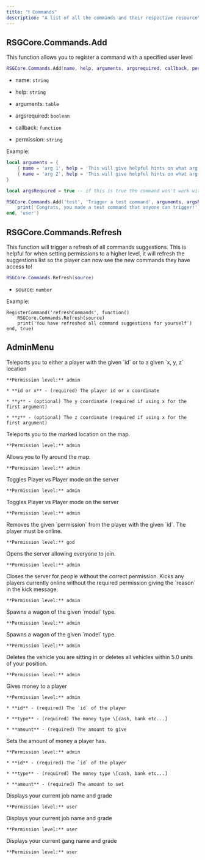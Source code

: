 ```yaml
---
title: "❗ Commands"
description: "A list of all the commands and their respective resource"
---
```


## RSGCore.Commands.Add

This function allows you to register a command with a specified user level

```lua
RSGCore.Commands.Add(name, help, arguments, argsrequired, callback, permission, ...)
```

* name: `string`

* help: `string`

* arguments: `table`

* argsrequired: `boolean`

* callback: `function`

* permission: `string`

Example:

```lua
local arguments = {
    { name = 'arg 1', help = 'This will give helpful hints on what arg is for' },
    { name = 'arg 2', help = 'This will give helpful hints on what arg is for' }
}

local argsRequired = true -- if this is true the command won't work without args entered

RSGCore.Commands.Add('test', 'Trigger a test command', arguments, argsRequired, function(source)
    print('Congrats, you made a test command that anyone can trigger!')
end, 'user')
```

## RSGCore.Commands.Refresh

This function will trigger a refresh of all commands suggestions. This is helpful for when setting permissions to a higher level, it will refresh the suggestions list so the player can now see the new commands they have access to!

```lua
RSGCore.Commands.Refresh(source)
```

* source: `number`

Example:

```
RegisterCommand('refreshCommands', function()
    RSGCore.Commands.Refresh(source)
    print('You have refreshed all command suggestions for yourself')
end, true)
```

## AdminMenu

<AccordionGroup>
  <Accordion title="/tp [id / x ] [opt: y] [opt: z]- teleport to player or location" defaultOpen={false}>
    Teleports you to either a player with the given `id` or to a given `x, y, z` location

    **Permission level:** admin

    * **id or x** - (required) The player id or x coordinate

    * **y** - (optional) The y coordinate (required if using x for the first argument)

    * **z** - (optional) The z coordinate (required if using x for the first argument)
  </Accordion>

  <Accordion title="/tpm - teleport to a marked location" defaultOpen={false}>
    Teleports you to the marked location on the map.

    **Permission level:** admin
  </Accordion>

  <Accordion title="/noclip - toggle noclip on/off" defaultOpen={false}>
    Allows you to fly around the map.

    **Permission level:** admin
  </Accordion>

  <Accordion title="/togglepvp - toggle PVP on server" defaultOpen={false}>
    Toggles Player vs Player mode on the server

    **Permission level:** admin
  </Accordion>

  <Accordion title="/addpermission [id] [permission] - gives a player permission" defaultOpen={false}>
    Toggles Player vs Player mode on the server

    **Permission level:** admin
  </Accordion>

  <Accordion title="/removepermission [id] [permission] - removes a player permission" defaultOpen={false}>
    Removes the given `permission` from the player with the given `id`. The player must be online.

    **Permission level:** god
  </Accordion>

  <Accordion title="/openserver - open server for everyone" defaultOpen={false}>
    Opens the server allowing everyone to join.

    **Permission level:** admin
  </Accordion>

  <Accordion title="/closeserver - close the server for people without permission" defaultOpen={false}>
    Closes the server for people without the correct permission. Kicks any players currently online without the required permission giving the `reason` in the kick message.

    **Permission level:** admin
  </Accordion>

  <Accordion title="/wagon [mode] - spawns a wagon" defaultOpen={false}>
    Spawns a wagon of the given `model` type.

    **Permission level:** admin
  </Accordion>

  <Accordion title="/horse [model] - spawns a horse" defaultOpen={false}>
    Spawns a wagon of the given `model` type.

    **Permission level:** admin
  </Accordion>

  <Accordion title="/dv - delete vehicle" defaultOpen={false}>
    Deletes the vehicle you are sitting in or deletes all vehicles within 5.0 units of your position.

    **Permission level:** admin
  </Accordion>

  <Accordion title="/givemoney [id] [type] [amount] - give money to the player" defaultOpen={false}>
    Gives money to a player

    **Permission level:** admin

    * **id** - (required) The `id` of the player

    * **type** - (required) The money type \[cash, bank etc...]

    * **amount** - (required) The amount to give
  </Accordion>

  <Accordion title="/setmoney [id] [type] [amount] - set the amount a player has" defaultOpen={false}>
    Sets the amount of money a player has.

    **Permission level:** admin

    * **id** - (required) The `id` of the player

    * **type** - (required) The money type \[cash, bank etc...]

    * **amount** - (required) The amount to set
  </Accordion>

  <Accordion title="/job - display your current job" defaultOpen={false}>
    Displays your current job name and grade

    **Permission level:** user
  </Accordion>

  <Accordion title="/setjob [id] [job] [grade] - sets a players job" defaultOpen={false}>
    Displays your current job name and grade

    **Permission level:** user
  </Accordion>

  <Accordion title="/gang - display your current gang" defaultOpen={false}>
    Displays your current gang name and grade

    **Permission level:** user
  </Accordion>
</AccordionGroup>